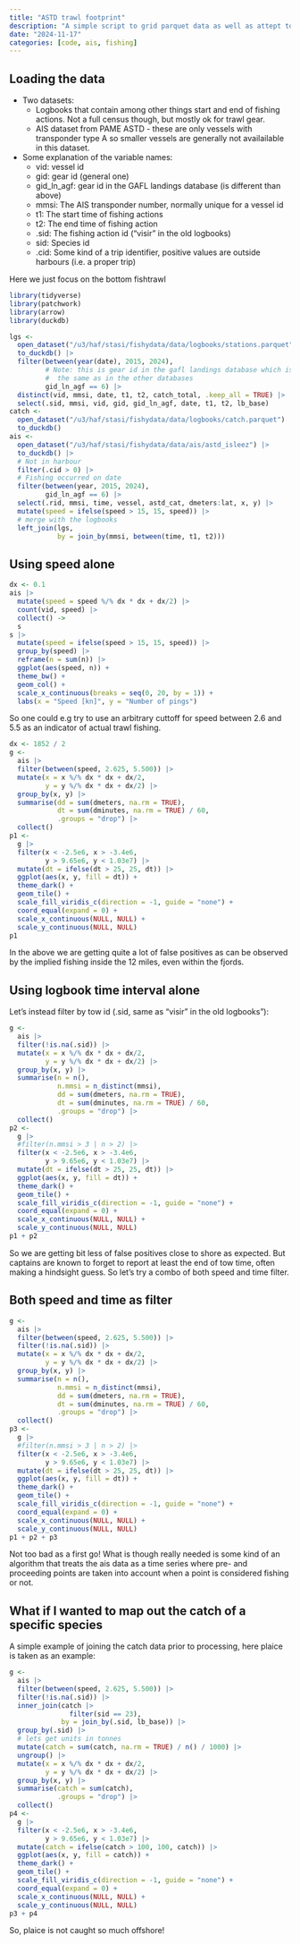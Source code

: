 ```yaml
---
title: "ASTD trawl footprint"
description: "A simple script to grid parquet data as well as attept to identify trawl foot print based on speed alone and then on interval in the logbooks."
date: "2024-11-17"
categories: [code, ais, fishing]
---
```


## Loading the data

* Two datasets:
  * Logbooks that contain among other things start and end of fishing actions. Not a full census though, but mostly ok for trawl gear.
  * AIS dataset from PAME ASTD - these are only vessels with transponder type A so smaller vessels are generally not availailable in this dataset.
  
* Some explanation of the variable names:
  * vid: vessel id
  * gid: gear id (general one)
  * gid_ln_agf: gear id in the GAFL landings database (is different than above)
  * mmsi: The AIS transponder number, normally unique for a vessel id
  * t1: The start time of fishing actions
  * t2: The end time of fishing action
  * .sid: The fishing action id ("visir" in the old logbooks)
  * sid: Species id
  * .cid: Some kind of a trip identifier, positive values are outside harbours (i.e. a proper trip)
  
Here we just focus on the bottom fishtrawl

```r
library(tidyverse)
library(patchwork)
library(arrow)
library(duckdb)

lgs <- 
  open_dataset("/u3/haf/stasi/fishydata/data/logbooks/stations.parquet") |> 
  to_duckdb() |> 
  filter(between(year(date), 2015, 2024),
         # Note: this is gear id in the gafl landings database which is rarely
         #  the same as in the other databases
         gid_ln_agf == 6) |> 
  distinct(vid, mmsi, date, t1, t2, catch_total, .keep_all = TRUE) |> 
  select(.sid, mmsi, vid, gid, gid_ln_agf, date, t1, t2, lb_base)
catch <- 
  open_dataset("/u3/haf/stasi/fishydata/data/logbooks/catch.parquet") |> 
  to_duckdb()
ais <- 
  open_dataset("/u3/haf/stasi/fishydata/data/ais/astd_isleez") |> 
  to_duckdb() |> 
  # Not in harbour
  filter(.cid > 0) |> 
  # Fishing occurred on date
  filter(between(year, 2015, 2024),
         gid_ln_agf == 6) |> 
  select(.rid, mmsi, time, vessel, astd_cat, dmeters:lat, x, y) |> 
  mutate(speed = ifelse(speed > 15, 15, speed)) |>  
  # merge with the logbooks
  left_join(lgs,
            by = join_by(mmsi, between(time, t1, t2)))
```

## Using speed alone

```r
dx <- 0.1
ais |> 
  mutate(speed = speed %/% dx * dx + dx/2) |> 
  count(vid, speed) |> 
  collect() ->
  s
s |> 
  mutate(speed = ifelse(speed > 15, 15, speed)) |> 
  group_by(speed) |> 
  reframe(n = sum(n)) |>
  ggplot(aes(speed, n)) +
  theme_bw() +
  geom_col() +
  scale_x_continuous(breaks = seq(0, 20, by = 1)) +
  labs(x = "Speed [kn]", y = "Number of pings")
```

So one could e.g try to use an arbitrary cuttoff for speed between 2.6 and 5.5 as an indicator of actual trawl fishing.

```r
dx <- 1852 / 2
g <- 
  ais |> 
  filter(between(speed, 2.625, 5.500)) |> 
  mutate(x = x %/% dx * dx + dx/2,
         y = y %/% dx * dx + dx/2) |> 
  group_by(x, y) |> 
  summarise(dd = sum(dmeters, na.rm = TRUE),
            dt = sum(dminutes, na.rm = TRUE) / 60,
            .groups = "drop") |> 
  collect()
p1 <- 
  g |> 
  filter(x < -2.5e6, x > -3.4e6,
         y > 9.65e6, y < 1.03e7) |> 
  mutate(dt = ifelse(dt > 25, 25, dt)) |> 
  ggplot(aes(x, y, fill = dt)) +
  theme_dark() +
  geom_tile() +
  scale_fill_viridis_c(direction = -1, guide = "none") +
  coord_equal(expand = 0) +
  scale_x_continuous(NULL, NULL) +
  scale_y_continuous(NULL, NULL)
p1
```

In the above we are getting quite a lot of false positives as can be observed by the implied fishing inside the 12 miles, even within the fjords.

## Using logbook time interval alone

Let's instead filter by tow id (.sid, same as "visir" in the old logbooks"):

```r
g <- 
  ais |> 
  filter(!is.na(.sid)) |> 
  mutate(x = x %/% dx * dx + dx/2,
         y = y %/% dx * dx + dx/2) |> 
  group_by(x, y) |> 
  summarise(n = n(),
            n.mmsi = n_distinct(mmsi),
            dd = sum(dmeters, na.rm = TRUE),
            dt = sum(dminutes, na.rm = TRUE) / 60,
            .groups = "drop") |> 
  collect()
p2 <- 
  g |> 
  #filter(n.mmsi > 3 | n > 2) |> 
  filter(x < -2.5e6, x > -3.4e6,
         y > 9.65e6, y < 1.03e7) |> 
  mutate(dt = ifelse(dt > 25, 25, dt)) |> 
  ggplot(aes(x, y, fill = dt)) +
  theme_dark() +
  geom_tile() +
  scale_fill_viridis_c(direction = -1, guide = "none") +
  coord_equal(expand = 0) +
  scale_x_continuous(NULL, NULL) +
  scale_y_continuous(NULL, NULL)
p1 + p2
```

So we are getting bit less of false positives close to shore as expected. But captains are known to forget to report at least the end of tow time, often making a hindsight guess. So let's try a combo of both speed and time filter.

## Both speed and time as filter

```r
g <- 
  ais |> 
  filter(between(speed, 2.625, 5.500)) |> 
  filter(!is.na(.sid)) |> 
  mutate(x = x %/% dx * dx + dx/2,
         y = y %/% dx * dx + dx/2) |> 
  group_by(x, y) |> 
  summarise(n = n(),
            n.mmsi = n_distinct(mmsi),
            dd = sum(dmeters, na.rm = TRUE),
            dt = sum(dminutes, na.rm = TRUE) / 60,
            .groups = "drop") |> 
  collect()
p3 <- 
  g |> 
  #filter(n.mmsi > 3 | n > 2) |> 
  filter(x < -2.5e6, x > -3.4e6,
         y > 9.65e6, y < 1.03e7) |> 
  mutate(dt = ifelse(dt > 25, 25, dt)) |> 
  ggplot(aes(x, y, fill = dt)) +
  theme_dark() +
  geom_tile() +
  scale_fill_viridis_c(direction = -1, guide = "none") +
  coord_equal(expand = 0) +
  scale_x_continuous(NULL, NULL) +
  scale_y_continuous(NULL, NULL)
p1 + p2 + p3
```

Not too bad as a first go! What is though really needed is some kind of an algorithm that treats the ais data as a time series where pre- and proceeding points are taken into account when a point is considered fishing or not.

## What if I wanted to map out the catch of a specific species

A simple example of joining the catch data prior to processing, here plaice is taken as an example:

```r
g <- 
  ais |> 
  filter(between(speed, 2.625, 5.500)) |> 
  filter(!is.na(.sid)) |> 
  inner_join(catch |> 
               filter(sid == 23),
             by = join_by(.sid, lb_base)) |> 
  group_by(.sid) |> 
  # lets get units in tonnes
  mutate(catch = sum(catch, na.rm = TRUE) / n() / 1000) |> 
  ungroup() |> 
  mutate(x = x %/% dx * dx + dx/2,
         y = y %/% dx * dx + dx/2) |> 
  group_by(x, y) |> 
  summarise(catch = sum(catch),
            .groups = "drop") |> 
  collect()
p4 <- 
  g |> 
  filter(x < -2.5e6, x > -3.4e6,
         y > 9.65e6, y < 1.03e7) |> 
  mutate(catch = ifelse(catch > 100, 100, catch)) |> 
  ggplot(aes(x, y, fill = catch)) +
  theme_dark() +
  geom_tile() +
  scale_fill_viridis_c(direction = -1, guide = "none") +
  coord_equal(expand = 0) +
  scale_x_continuous(NULL, NULL) +
  scale_y_continuous(NULL, NULL)
p3 + p4
```

So, plaice is not caught so much offshore!

